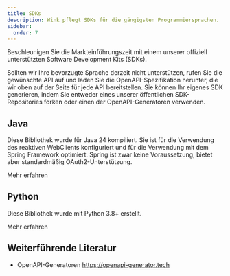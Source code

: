 ```yaml
---
title: SDKs
description: Wink pflegt SDKs für die gängigsten Programmiersprachen.
sidebar:
  order: 7
---
```


Beschleunigen Sie die Markteinführungszeit mit einem unserer offiziell unterstützten Software Development Kits (SDKs).

Sollten wir Ihre bevorzugte Sprache derzeit nicht unterstützen, rufen Sie die gewünschte API auf und laden Sie die OpenAPI-Spezifikation herunter, die wir oben auf der Seite für jede API bereitstellen. Sie können Ihr eigenes SDK generieren, indem Sie entweder eines unserer öffentlichen SDK-Repositories forken oder einen der OpenAPI-Generatoren verwenden.

## Java

Diese Bibliothek wurde für Java 24 kompiliert. Sie ist für die Verwendung des reaktiven WebClients konfiguriert und für die Verwendung mit dem Spring Framework optimiert. Spring ist zwar keine Voraussetzung, bietet aber standardmäßig OAuth2-Unterstützung.

<LinkButton href="https://github.com/wink-travel/wink-sdk-java" variant="secondary" icon="external">
  Mehr erfahren
</LinkButton>


## Python

Diese Bibliothek wurde mit Python 3.8+ erstellt.

<LinkButton href="https://github.com/wink-travel/wink-sdk-python" variant="secondary" icon="external">
  Mehr erfahren
</LinkButton>


## Weiterführende Literatur

* OpenAPI-Generatoren https://openapi-generator.tech

